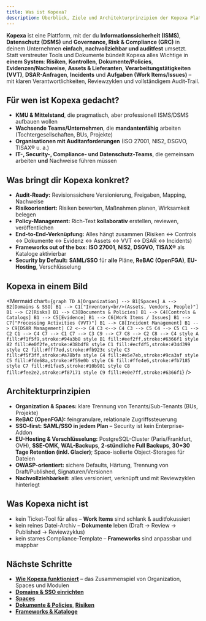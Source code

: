 ```yaml
---
title: Was ist Kopexa?
description: Überblick, Ziele und Architekturprinzipien der Kopexa Plattform für ISMS, DSMS und GRC
---
```


**Kopexa** ist eine Plattform, mit der du **Informationssicherheit (ISMS)**, **Datenschutz (DSMS)** und **Governance, Risk & Compliance (GRC)** in deinem Unternehmen **einfach, nachvollziehbar und auditfest** umsetzt.  
Statt verstreuter Tools und Dokumente bündelt Kopexa alles Wichtige in **einem System**: **Risiken**, **Kontrollen**, **Dokumente/Policies**, **Evidenzen/Nachweise**, **Assets & Lieferanten**, **Verarbeitungstätigkeiten (VVT)**, **DSAR-Anfragen**, **Incidents** und **Aufgaben (Work Items/Issues)** – mit klaren Verantwortlichkeiten, Reviewzyklen und vollständigem Audit-Trail.

## Für wen ist Kopexa gedacht?

- **KMU & Mittelstand**, die pragmatisch, aber professionell ISMS/DSMS aufbauen wollen  
- **Wachsende Teams/Unternehmen**, die **mandantenfähig** arbeiten (Tochtergesellschaften, BUs, Projekte)  
- **Organisationen mit Auditanforderungen** (ISO 27001, NIS2, DSGVO, TISAX® u. a.)  
- **IT-, Security-, Compliance- und Datenschutz-Teams**, die gemeinsam arbeiten **und** Nachweise führen müssen

## Was bringt dir Kopexa konkret?

- **Audit-Ready:** Revisionssichere Versionierung, Freigaben, Mapping, Nachweise
- **Risikoorientiert:** Risiken bewerten, Maßnahmen planen, Wirksamkeit belegen
- **Policy-Management:** Rich-Text **kollaborativ** erstellen, reviewen, veröffentlichen
- **End-to-End-Verknüpfung:** Alles hängt zusammen (Risiken ↔ Controls ↔ Dokumente ↔ Evidenz ↔ Assets ↔ VVT ↔ DSAR ↔ Incidents)
- **Frameworks out of the box:** **ISO 27001**, **NIS2**, **DSGVO**, **TISAX®** als Kataloge aktivierbar
- **Security by Default:** **SAML/SSO** für **alle** Pläne, **ReBAC (OpenFGA)**, **EU-Hosting**, Verschlüsselung

## Kopexa in einem Bild

<Mermaid
  chart={`
graph TD
    A[Organization] --> B1[Spaces]
    A --> B2[Domains & SSO]
    B1 --> C1["Inventory<br/>(Assets, Vendors, People)"]
    B1 --> C2[Risks]
    B1 --> C3[Documents & Policies]
    B1 --> C4[Controls & Catalogs]
    B1 --> C5[Evidence]
    B1 --> C6[Work Items / Issues]
    B1 --> C7["Processing Activities (VVT)"]
    B1 --> C8[Incident Management]
    B1 --> C9[DSAR Management]
    C2 <--> C4
    C3 <--> C4
    C3 --> C5
    C4 --> C5
    C1 --> C2
    C1 --> C4
    C7 --> C1
    C7 --> C3
    C9 --> C7
    C8 --> C2
    C8 --> C4
    style A fill:#f1f5f9,stroke:#94a3b8
    style B1 fill:#eef2ff,stroke:#6366f1
    style B2 fill:#e0f2fe,stroke:#38bdf8
    style C1 fill:#ecfdf5,stroke:#34d399
    style C2 fill:#fff7ed,stroke:#fb923c
    style C3 fill:#f5f3ff,stroke:#a78bfa
    style C4 fill:#e5e7eb,stroke:#9ca3af
    style C5 fill:#fde68a,stroke:#f59e0b
    style C6 fill:#ffe4e6,stroke:#fb7185
    style C7 fill:#d1fae5,stroke:#10b981
    style C8 fill:#fee2e2,stroke:#f87171
    style C9 fill:#e0e7ff,stroke:#6366f1
`}
/>

## Architekturprinzipien

- **Organization & Spaces:** klare Trennung von Tenants/Sub-Tenants (BUs, Projekte)  
- **ReBAC (OpenFGA):** feingranulare, relationale Zugriffssteuerung  
- **SSO-first:** **SAML/SSO in jedem Plan** – Security ist kein Enterprise-Addon  
- **EU-Hosting & Verschlüsselung:** PostgreSQL-Cluster (Paris/Frankfurt, OVH), **SSE-OMK**, **WAL-Backups**, **2-stündliche Full Backups**, **30+30 Tage Retention (inkl. Glacier)**; Space-isolierte Object-Storages für Dateien  
- **OWASP-orientiert:** sichere Defaults, Härtung, Trennung von Draft/Published, Signaturen/Versionen  
- **Nachvollziehbarkeit:** alles versioniert, verknüpft und mit Reviewzyklen hinterlegt

## Was Kopexa nicht ist

- kein Ticket-Tool für alles – **Work Items** sind schlank & auditfokussiert  
- kein reines Datei-Archiv – **Dokumente** leben (Draft → Review → Published → Reviewzyklus)  
- kein starres Compliance-Template – **Frameworks** sind anpassbar und mappbar

## Nächste Schritte

- **[Wie Kopexa funktioniert](./wie-kopexa-funktioniert)** – das Zusammenspiel von Organization, Spaces und Modulen  
- **[Domains & SSO einrichten](./quickstart/organization/domains/index.mdx)**  
- **[Spaces](./quickstart/spaces.mdx)**  
- **[Dokumente & Policies](./compliance/documents/index.mdx)**, **[Risiken](./compliance/risks/index.mdx)**  
- **[Frameworks & Kataloge](../catalogs/index.mdx)**
